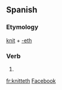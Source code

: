 ==Spanish==

===Etymology===
[[knit]] + [[-eth]]

===Verb===
{{en-verb form}}

# {{archaic third-person singular of|knit}}

[[fr:knitteth]]
[[Facebook]]